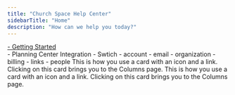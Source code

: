 ```yaml
---
title: "Church Space Help Center"
sidebarTitle: "Home"
description: "How can we help you today?"
---
```


<a href="https://help.churchspace.co/getting-started">
  <div className="p-4 border border-red-500 rounded-md">- Getting Started</div>
</a>
- Planning Center Integration - Swtich - account - email - organization -
billing - links - people
<Columns cols={2}>
  <Card
    title="Click on me"
    icon="text"
    href="/account/sign-in-methods"
    img="/images/card-with-image.png"
  >
    This is how you use a card with an icon and a link. Clicking on this card
    brings you to the Columns page.
  </Card>
  <Card
    title="Click on me too"
    icon="text"
    href="/account/delete"
    img="/images/card-with-image.png"
  >
    This is how you use a card with an icon and a link. Clicking on this card
    brings you to the Columns page.
  </Card>
</Columns>
